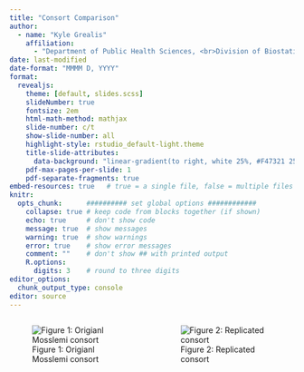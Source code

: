 ```yaml
---
title: "Consort Comparison"
author: 
  - name: "Kyle Grealis"
    affiliation:
      - "Department of Public Health Sciences, <br>Division of Biostatistics and Bioinformatics"
date: last-modified
date-format: "MMMM D, YYYY"
format: 
  revealjs:
    theme: [default, slides.scss]
    slideNumber: true
    fontsize: 2em
    html-math-method: mathjax
    slide-number: c/t
    show-slide-number: all
    highlight-style: rstudio_default-light.theme
    title-slide-attributes:
      data-background: "linear-gradient(to right, white 25%, #F47321 25%)"
    pdf-max-pages-per-slide: 1
    pdf-separate-fragments: true
embed-resources: true   # true = a single file, false = multiple files
knitr:
  opts_chunk:      ########## set global options ############
    collapse: true # keep code from blocks together (if shown)
    echo: true     # don't show code
    message: true  # show messages
    warning: true  # show warnings
    error: true    # show error messages
    comment: ""    # don't show ## with printed output
    R.options:   
      digits: 3    # round to three digits
editor_options:
  chunk_output_type: console
editor: source
---
```




:::: {.columns}

::: {.column width='50%'}
![Figure 1: Origianl Mosslemi consort](misc/img/mosslemi_original_consort.png)
:::

::: {.column width='50%'}
![Figure 2: Replicated consort](misc/img/main_consort.png)
:::

::::